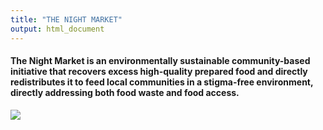 ```yaml
---
title: "THE NIGHT MARKET"
output: html_document
---
```


#### The Night Market is an environmentally sustainable community-based initiative that recovers excess high-quality prepared food and directly redistributes it to feed local communities in a stigma-free environment, directly addressing both food waste and food access. 


</h4><div class="main-photo"><img src="photos/1S9A8420.jpg"></div></h4>




